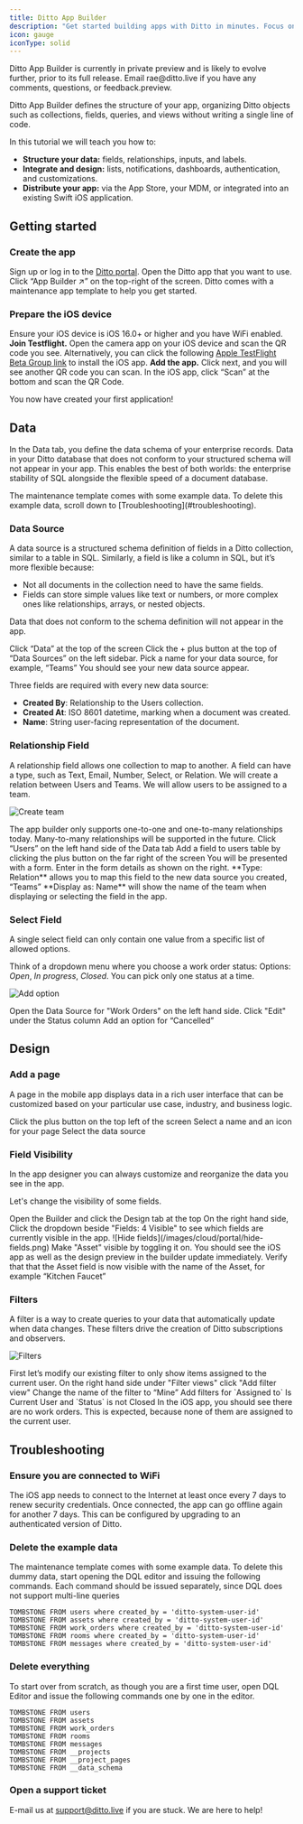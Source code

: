 ```yaml
---
title: Ditto App Builder
description: "Get started building apps with Ditto in minutes. Focus on what's unique to your business, while we take care of the rest."
icon: gauge
iconType: solid
---
```


<Warning>
Ditto App Builder is currently in private preview and is likely to evolve further, prior to its full release. Email rae@ditto.live if you have any comments, questions, or feedback.preview.
</Warning>

Ditto App Builder defines the structure of your app, organizing Ditto objects such as
collections, fields, queries, and views without writing a single line of code.

In this tutorial we will teach you how to:
- **Structure your data:** fields, relationships, inputs, and labels.
- **Integrate and design:** lists, notifications, dashboards, authentication, and customizations.
- **Distribute your app:** via the App Store, your MDM, or integrated into an existing Swift iOS application.

## Getting started

### Create the app

<Steps>
<Step>
Sign up or log in to the <a href="https://portal.ditto.live/" target="_blank">Ditto portal</a>.
</Step>
<Step>
Open the Ditto app that you want to use.
</Step>
<Step>
Click “App Builder ↗️” on the top-right of the screen.
</Step>
<Step>
Ditto comes with a maintenance app template to help you get started. 
</Step>
</Steps>

### Prepare the iOS device
<Steps>
<Step>
Ensure your iOS device is iOS 16.0+ or higher and you have WiFi enabled. 
</Step>
<Step>
<b>Join Testflight.</b> Open the camera app on your iOS device and scan the QR code you see. Alternatively, you can click the following <a href="https://testflight.apple.com/join/Hmk6Cat9" target="_blank">Apple TestFlight Beta Group link</a> to install the iOS app.
</Step>
<Step>
<b>Add the app.</b> Click next, and you will see another QR code you can scan. In the iOS app, click “Scan” at the bottom and scan the QR Code.
</Step>
</Steps>

You now have created your first application!

## Data

In the Data tab, you define the data schema of your enterprise records. Data in your Ditto database
that does not conform to your structured schema will not appear in your app.
This enables the best of both worlds: the enterprise stability of SQL alongside
the flexible speed of a document database.

<Warning>
  The maintenance template comes with some example data. To delete this example data, scroll down to [Troubleshooting](#troubleshooting).
</Warning>

### Data Source

A data source is a structured schema definition of fields in a Ditto collection,
similar to a table in SQL. Similarly, a field is like a column in SQL, but it’s
more flexible because:

- Not all documents in the collection need to have the same fields.  
- Fields can store simple values like text or numbers, or more complex ones like
relationships, arrays, or nested objects.

<Warning>Data that does not conform to the schema definition will not appear
in the app.</Warning>

<Steps>
<Step>
Click “Data” at the top of the screen
</Step>
<Step>
Click the + plus button at the top of “Data Sources” on the left sidebar.
</Step>
<Step>
Pick a name for your data source, for example, “Teams”
</Step>
<Step>
You should see your new data source appear.
</Step>
</Steps>

Three fields are required with every new data source:
  - **Created By**: Relationship to the Users collection.
  - **Created At**: ISO 8601 datetime, marking when a document was created.
  - **Name**: String user-facing representation of the document. 

### Relationship Field

A relationship field allows one collection to map to another. A field can have
a type, such as Text, Email, Number, Select, or Relation. We will create a
relation between Users and Teams. We will allow users to be assigned to a
team. 

![Create team](/images/cloud/portal/create-team.gif)

<Warning>
The app builder only supports one-to-one and one-to-many relationships today. Many-to-many relationships will be supported in the future.
</Warning>

<Steps>
<Step>
Click “Users” on the left hand side of the Data tab
</Step>
<Step>
Add a field to users table by clicking the plus button on the far right of the screen
</Step>
<Step>
You will be presented with a form. Enter in the form details as shown on the right.
</Step>
<Step>
**Type: Relation** allows you to map this field to the new data source you created, “Teams”
</Step>
<Step>
**Display as: Name** will show the name of the team when displaying or selecting the field in the app.
</Step>
</Steps>

### Select Field

A single select field can only contain one value from a specific list of allowed options.

Think of a dropdown menu where you choose a work order status: Options: *Open*, *In progress*, *Closed*. You can pick only one status at a time.

![Add option](/images/cloud/portal/add-option.gif)

<Steps>
<Step>
Open the Data Source for "Work Orders" on the left hand side. 
</Step>
<Step>
Click "Edit" under the Status column 
</Step>
<Step>
Add an option for “Cancelled” 
</Step>
</Steps>

## Design 

### Add a page

A page in the mobile app displays data in a rich user interface that can be customized based on your particular use case, industry, and business logic.

<Steps>
<Step>
Click the plus button on the top left of the screen
</Step>
<Step>
Select a name and an icon for your page
</Step>
<Step>
Select the data source
</Step>
</Steps>

### Field Visibility

In the app designer you can always customize and reorganize the data you see in the app.

Let's change the visibility of some fields. 

<Steps>
<Step>
Open the Builder and click the Design tab at the top
</Step>
<Step>
On the right hand side, Click the dropdown beside "Fields: 4 Visible" to see which fields are currently visible in the app.
![Hide fields](/images/cloud/portal/hide-fields.png)
</Step>
<Step>
Make "Asset" visible by toggling it on. 
</Step>
<Step>
You should see the iOS app as well as the design preview in the builder update immediately. Verify that that the Asset field is now visible with the name of the Asset, for example “Kitchen Faucet” 
</Step>
</Steps>


### Filters

A filter is a way to create queries to your data that automatically update when
data changes. These filters drive the creation of Ditto subscriptions
and observers. 

![Filters](/images/cloud/portal/filters.gif)

<Steps>
<Step>
First let’s modify our existing filter to only show items assigned to the current user.
</Step>
<Step>
On the right hand side under "Filter views" click "Add filter view"
</Step>
<Step>
Change the name of the filter to “Mine”
</Step>
<Step>
Add filters for `Assigned to` Is Current User and `Status` is not Closed
</Step>
<Step>
In the iOS app, you should see there are no work orders. This is expected, because none of them are assigned to the current user.
</Step>
</Steps>




## Troubleshooting

### Ensure you are connected to WiFi

The iOS app needs to connect to the Internet at least once every 7 days to
renew security credentials. Once connected, the app can go offline again
for another 7 days. This can be configured by upgrading to an authenticated
version of Ditto.

### Delete the example data
 
The maintenance template comes with some example data. To delete this dummy data, start opening the DQL editor and issuing the following commands. 
Each command should be issued separately, since DQL does not support multi-line queries

```
TOMBSTONE FROM users where created_by = 'ditto-system-user-id'
TOMBSTONE FROM assets where created_by = 'ditto-system-user-id'
TOMBSTONE FROM work_orders where created_by = 'ditto-system-user-id'
TOMBSTONE FROM rooms where created_by = 'ditto-system-user-id'
TOMBSTONE FROM messages where created_by = 'ditto-system-user-id'
```

### Delete everything

To start over from scratch, as though you are a first time user, open DQL Editor and issue the following commands one by one in the editor. 

```
TOMBSTONE FROM users
TOMBSTONE FROM assets
TOMBSTONE FROM work_orders
TOMBSTONE FROM rooms
TOMBSTONE FROM messages
TOMBSTONE FROM __projects
TOMBSTONE FROM __project_pages
TOMBSTONE FROM __data_schema
```

### Open a support ticket

E-mail us at [support@ditto.live](mailto:support@ditto.live) if you are stuck. We are here to help!
